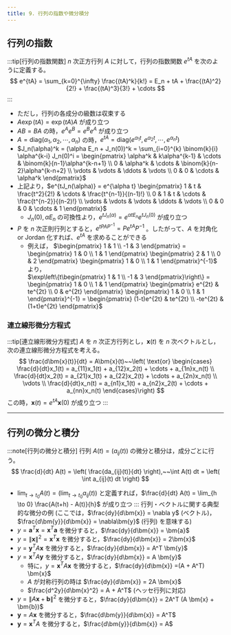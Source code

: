 ```yaml
---
title: 9. 行列の指数や微分積分
---
```

## 行列の指数
:::tip[行列の指数関数]
$n$ 次正方行列 $A$ に対して，行列の指数関数 $e^{tA}$ を次のように定義する。
$$
e^{tA} = \sum_{k=0}^{\infty} \frac{(tA)^k}{k!} = E_n + tA + \frac{(tA)^2}{2!} + \frac{(tA)^3}{3!} + \cdots
$$
:::
- ただし，行列の各成分の級数は収束する
- $A\exp(tA) = \exp(tA)A$ が成り立つ
- $AB = BA$ の時，$e^A e^B = e^B e^A$ が成り立つ
- $A = \text{diag}(\alpha_1, \alpha_2, \cdots, \alpha_n)$ の時，$e^{tA} = \text{diag}(e^{\alpha_1 t}, e^{\alpha_2 t}, \cdots, e^{\alpha_n t})$
- $J_n(\alpha)^k = (\alpha E_n + J_n(0))^k = \sum_{i=0}^{k} \binom{k}{i} \alpha^{k-i} J_n(0)^i = \begin{pmatrix}
\alpha^k & k\alpha^{k-1} & \cdots & \binom{k}{n-1}\alpha^{k-n+1} \\
0 & \alpha^k & \cdots & \binom{k}{n-2}\alpha^{k-n+2} \\
\vdots & \vdots & \ddots & \vdots \\
0 & 0 & \cdots & \alpha^k
\end{pmatrix}$
- 上記より，$e^{tJ_n(\alpha)} = e^{\alpha t} \begin{pmatrix}
1 & t & \frac{t^2}{2!} & \cdots & \frac{t^{n-1}}{(n-1)!} \\
0 & 1 & t & \cdots & \frac{t^{n-2}}{(n-2)!} \\
\vdots & \vdots & \vdots & \ddots & \vdots \\
0 & 0 & 0 & \cdots & 1
\end{pmatrix}$
    - $J_n(0), \alpha E_n$ の可換性より，$e^{tJ_n(\alpha)} = e^{\alpha t E_n} e^{tJ_n(0)}$ が成り立つ
- $P$ を $n$ 次正則行列とすると，$e^{tPAP^{-1}} = Pe^{tA}P^{-1}$ 。したがって、$A$ を対角化 or Jordan 化すれば、$e^{tA}$ を求めることができる
    - 例えば，
    $\begin{pmatrix}
    1 & 1 \\
    -1 & 3
    \end{pmatrix} = 
    \begin{pmatrix}
    1 & 0 \\
    1 & 1
    \end{pmatrix}
    \begin{pmatrix}
    2 & 1 \\
    0 & 2
    \end{pmatrix}
    \begin{pmatrix}
    1 & 0 \\
    1 & 1
    \end{pmatrix}^{-1}$ より，  
    $\exp\left\{t\begin{pmatrix}
    1 & 1 \\
    -1 & 3
    \end{pmatrix}\right\} =
    \begin{pmatrix}
    1 & 0 \\
    1 & 1
    \end{pmatrix}
    \begin{pmatrix}
    e^{2t} & te^{2t} \\
    0 & e^{2t}
    \end{pmatrix}
    \begin{pmatrix}
    1 & 0 \\
    1 & 1
    \end{pmatrix}^{-1} =
    \begin{pmatrix}
    (1-t)e^{2t} & te^{2t} \\
    -te^{2t} & (1+t)e^{2t}
    \end{pmatrix}$


### 連立線形微分方程式
:::tip[連立線形微分方程式]
$A$ を $n$ 次正方行列とし，$\bm{x}(t)$ を $n$ 次ベクトルとし，次の連立線形微分方程式を考える。
$$
\frac{d\bm{x}(t)}{dt} = A\bm{x}(t)~~\left( \text{or} \begin{cases}
\frac{d}{dt}x_1(t) = a_{11}x_1(t) + a_{12}x_2(t) + \cdots + a_{1n}x_n(t) \\
\frac{d}{dt}x_2(t) = a_{21}x_1(t) + a_{22}x_2(t) + \cdots + a_{2n}x_n(t) \\
\vdots \\
\frac{d}{dt}x_n(t) = a_{n1}x_1(t) + a_{n2}x_2(t) + \cdots + a_{nn}x_n(t)
\end{cases}\right)
$$
この時，$\bm{x}(t) = e^{tA}\bm{x}(0)$ が成り立つ
:::

---
## 行列の微分と積分
:::note[行列の微分と積分]
行列 $A(t) = (a_{ij}(t))$ の微分と積分は，成分ごとに行う。
$$
\frac{d}{dt} A(t) = \left( \frac{da_{ij}(t)}{dt} \right),~~\int A(t) dt = \left( \int a_{ij}(t) dt \right)
$$
- $\lim_{t \to t_0} A(t) = \left( \lim_{t \to t_0} a_{ij}(t) \right)$ と定義すれば，$\frac{d}{dt} A(t) = \lim_{h \to 0} \frac{A(t+h) - A(t)}{h}$ が成り立つ
:::
行列・ベクトルに関する典型的な微分の例 (ここでは，$\frac{dy}{d\bm{x}} = \nabla y$ (ベクトル)，$\frac{d\bm{y}}{d\bm{x}} = \nabla\bm{y}$ (行列) を意味する)
- $y = \bm{a}^T \bm{x} = \bm{x}^T \bm{a}$ を微分すると，$\frac{dy}{d\bm{x}} = \bm{a}$
- $y = \|\bm{x}\|^2 = \bm{x}^T \bm{x}$ を微分すると，$\frac{dy}{d\bm{x}} = 2\bm{x}$
- $y = \bm{y}^T A \bm{x}$ を微分すると，$\frac{dy}{d\bm{x}} = A^T \bm{y}$
- $y = \bm{x}^T A \bm{y}$ を微分すると，$\frac{dy}{d\bm{x}} = A \bm{y}$
    - 特に，$y = \bm{x}^T A \bm{x}$ を微分すると，$\frac{dy}{d\bm{x}} =(A + A^T) \bm{x}$
    - $A$ が対称行列の時は $\frac{dy}{d\bm{x}} = 2A \bm{x}$
    - $\frac{d^2y}{d\bm{x}^2} = A + A^T$ (ヘッセ行列に対応)
- $y = \|A \bm{x} + \bm{b}\|^2$ を微分すると，$\frac{dy}{d\bm{x}} = 2A^T (A \bm{x} + \bm{b})$
- $\bm{y} = A \bm{x}$ を微分すると，$\frac{d\bm{y}}{d\bm{x}} = A^T$
- $\bm{y} = \bm{x}^T A$ を微分すると，$\frac{d\bm{y}}{d\bm{x}} = A$

